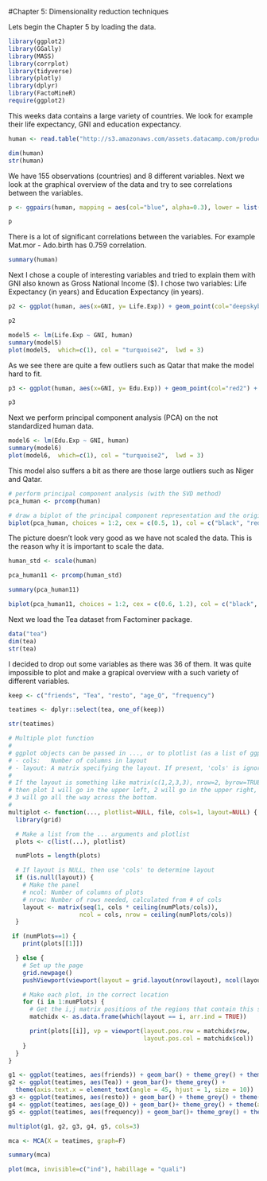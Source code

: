 #Chapter 5: Dimensionality reduction techniques

Lets begin the Chapter 5 by loading the data.
```r
library(ggplot2)
library(GGally)
library(MASS)
library(corrplot)
library(tidyverse)
library(plotly)
library(dplyr)
library(FactoMineR)
require(ggplot2)

```

This weeks data contains a large variety of countries. We look for example their life expectancy, GNI and education expectancy.

```r
human <- read.table("http://s3.amazonaws.com/assets.datacamp.com/production/course_2218/datasets/human2.txt", header = T, sep=",")

dim(human)
str(human)

```

We have 155 observations (countries) and 8 different variables.
Next we look at the graphical overview of the data and try to see correlations between the variables.


```r
p <- ggpairs(human, mapping = aes(col="blue", alpha=0.3), lower = list(combo = wrap("facethist", bins = 20)))

p
```
There is a lot of significant correlations between the variables. For example Mat.mor - Ado.birth has 0.759 correlation.

```r
summary(human)
```

Next I chose a couple of interesting variables and tried to explain them with GNI also known as Gross National Income ($). I chose two variables: Life Expectancy (in years) and Education Expectancy (in years). 

```r
p2 <- ggplot(human, aes(x=GNI, y= Life.Exp)) + geom_point(col="deepskyblue1") + geom_smooth( col = "red2")

p2
```

```r

model5 <- lm(Life.Exp ~ GNI, human)
summary(model5)
plot(model5,  which=c(1), col = "turquoise2",  lwd = 3)
```
As we see there are quite a few outliers such as Qatar that make the model hard to fit.

```r
p3 <- ggplot(human, aes(x=GNI, y= Edu.Exp)) + geom_point(col="red2") + geom_smooth(col = "royalblue1")

p3
```

Next we perform principal component analysis (PCA) on the not standardized human data. 

```r
model6 <- lm(Edu.Exp ~ GNI, human)
summary(model6)
plot(model6,  which=c(1), col = "turquoise2",  lwd = 3)
```
This model also suffers a bit as there are those large outliers such as Niger and Qatar.

```r
# perform principal component analysis (with the SVD method)
pca_human <- prcomp(human)

# draw a biplot of the principal component representation and the original variables
biplot(pca_human, choices = 1:2, cex = c(0.5, 1), col = c("black", "red2"), main="Biplot of the first two principal components for the unscaled data")

```

The picture doesn't look very good as we have not scaled the data. This is the reason why it is important to scale the data.


```r
human_std <- scale(human)

pca_human11 <- prcomp(human_std)

summary(pca_human11)

```


```r

biplot(pca_human11, choices = 1:2, cex = c(0.6, 1.2), col = c("black", "red2"),main="Biplot of the first two principal components for the scaled data")


```


Next we load the Tea dataset from Factominer package.
```r

data("tea")
dim(tea)
str(tea)

```


I decided to drop out some variables as there was 36 of them. It was quite impossible to plot and make a grapical overview with a such variety of different variables.
```r
keep <- c("friends", "Tea", "resto", "age_Q", "frequency")

teatimes <- dplyr::select(tea, one_of(keep))

str(teatimes)


```


```r
# Multiple plot function
#
# ggplot objects can be passed in ..., or to plotlist (as a list of ggplot objects)
# - cols:   Number of columns in layout
# - layout: A matrix specifying the layout. If present, 'cols' is ignored.
#
# If the layout is something like matrix(c(1,2,3,3), nrow=2, byrow=TRUE),
# then plot 1 will go in the upper left, 2 will go in the upper right, and
# 3 will go all the way across the bottom.
#
multiplot <- function(..., plotlist=NULL, file, cols=1, layout=NULL) {
  library(grid)

  # Make a list from the ... arguments and plotlist
  plots <- c(list(...), plotlist)

  numPlots = length(plots)

  # If layout is NULL, then use 'cols' to determine layout
  if (is.null(layout)) {
    # Make the panel
    # ncol: Number of columns of plots
    # nrow: Number of rows needed, calculated from # of cols
    layout <- matrix(seq(1, cols * ceiling(numPlots/cols)),
                    ncol = cols, nrow = ceiling(numPlots/cols))
  }

 if (numPlots==1) {
    print(plots[[1]])

  } else {
    # Set up the page
    grid.newpage()
    pushViewport(viewport(layout = grid.layout(nrow(layout), ncol(layout))))

    # Make each plot, in the correct location
    for (i in 1:numPlots) {
      # Get the i,j matrix positions of the regions that contain this subplot
      matchidx <- as.data.frame(which(layout == i, arr.ind = TRUE))

      print(plots[[i]], vp = viewport(layout.pos.row = matchidx$row,
                                      layout.pos.col = matchidx$col))
    }
  }
}

```

```r
g1 <- ggplot(teatimes, aes(friends)) + geom_bar() + theme_grey() + theme(axis.text.x = element_text(angle = 45, hjust = 1, size = 10))
g2 <- ggplot(teatimes, aes(Tea)) + geom_bar()+ theme_grey() + 
  theme(axis.text.x = element_text(angle = 45, hjust = 1, size = 10))
g3 <- ggplot(teatimes, aes(resto)) + geom_bar() + theme_grey() + theme(axis.text.x = element_text(angle = 45, hjust = 1, size = 10))
g4 <- ggplot(teatimes, aes(age_Q)) + geom_bar()+ theme_grey() + theme(axis.text.x = element_text(angle = 45, hjust = 1, size = 10))
g5 <- ggplot(teatimes, aes(frequency)) + geom_bar()+ theme_grey() + theme(axis.text.x = element_text(angle = 45, hjust = 1, size = 10))

multiplot(g1, g2, g3, g4, g5, cols=3)


```


```r
mca <- MCA(X = teatimes, graph=F)

summary(mca)


```


```r
plot(mca, invisible=c("ind"), habillage = "quali")

```

